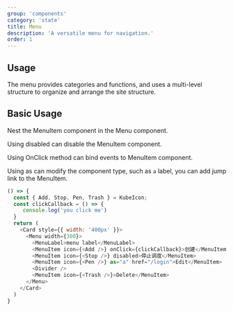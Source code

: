 ```yaml
---
group: 'components'
category: 'state'
title: Menu
description: 'A versatile menu for navigation.'
order: 1
---
```


## Usage

The menu provides categories and functions, and uses a multi-level structure to organize and arrange the site structure.

## Basic Usage

Nest the MenuItem component in the Menu component.

Using disabled can disable the MenuItem component.

Using OnClick method can bind events to MenuItem component.

Using as can modify the component type, such as `a` label, you can add jump link to the MenuItem.

```js live=true
() => {
  const { Add, Stop, Pen, Trash } = KubeIcon;
  const clickCallback = () => {
     console.log('you click me')
  }
  return (
    <Card style={{ width: '400px' }}>
      <Menu width={300}>
        <MenuLabel>menu label</MenuLabel>
        <MenuItem icon={<Add />} onClick={clickCallback}>创建</MenuItem>
        <MenuItem icon={<Stop />} disabled>停止调度</MenuItem>
        <MenuItem icon={<Pen />} as="a" href="/login">Edit</MenuItem>
        <Divider />
        <MenuItem icon={<Trash />}>Delete</MenuItem>
      </Menu>
    </Card>
  )
}
```

